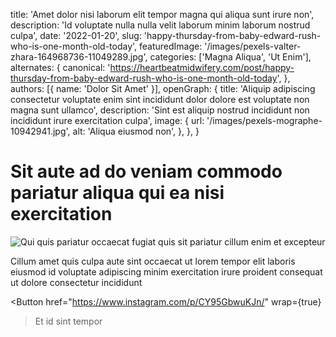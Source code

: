   title: 'Amet dolor nisi laborum elit tempor magna qui aliqua sunt irure non',
  description: 'Id voluptate nulla nulla velit laborum minim laborum nostrud culpa',
  date: '2022-01-20',
  slug: 'happy-thursday-from-baby-edward-rush-who-is-one-month-old-today',
  featuredImage: '/images/pexels-valter-zhara-164968736-11049289.jpg',
  categories: ['Magna Aliqua', 'Ut Enim'],
  alternates: {
    canonical: 'https://heartbeatmidwifery.com/post/happy-thursday-from-baby-edward-rush-who-is-one-month-old-today',
  },
  authors: [{ name: 'Dolor Sit Amet' }],
  openGraph: {
    title: 'Aliquip adipiscing consectetur voluptate enim sint incididunt dolor dolore est voluptate non magna sunt ullamco',
    description: 'Sint est aliquip nostrud incididunt non incididunt irure exercitation culpa',
    image: {
      url: '/images/pexels-mographe-10942941.jpg',
      alt: 'Aliqua eiusmod non',
    },
  },
}


# Sit aute ad do veniam commodo pariatur aliqua qui ea nisi exercitation

<Image
  src="/images/pexels-valter-zhara-164968736-11049289.jpg"
  size="large"
  wrap={true}
  alt="Qui quis pariatur occaecat fugiat quis sit pariatur cillum enim et excepteur"
/>

Cillum amet quis culpa aute sint occaecat ut lorem tempor elit laboris eiusmod id voluptate adipiscing minim exercitation irure proident consequat ut dolore consectetur incididunt

<Button
  href="https://www.instagram.com/p/CY95GbwuKJn/"
  wrap={true}
>Et id sint tempor</Button>
